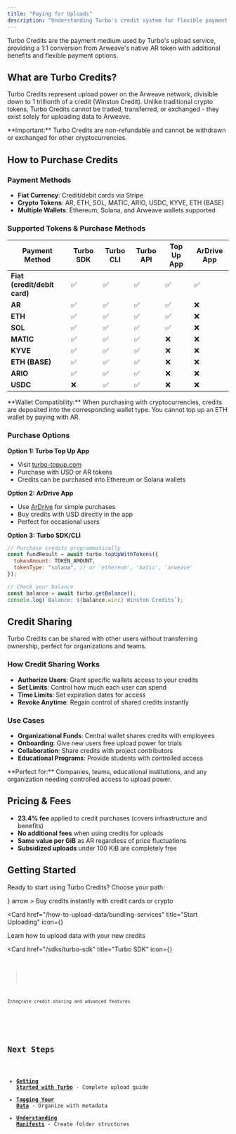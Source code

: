 ```yaml
---
title: "Paying for Uploads"
description: "Understanding Turbo's credit system for flexible payment options and enterprise features"
---
```


Turbo Credits are the payment medium used by Turbo's upload service, providing a 1:1 conversion from Arweave's native AR token with additional benefits and flexible payment options.

## What are Turbo Credits?

Turbo Credits represent upload power on the Arweave network, divisible down to 1 trillionth of a credit (Winston Credit). Unlike traditional crypto tokens, Turbo Credits cannot be traded, transferred, or exchanged - they exist solely for uploading data to Arweave.

<Callout type="warning">
  **Important:** Turbo Credits are non-refundable and cannot be withdrawn or
  exchanged for other cryptocurrencies.
</Callout>

## How to Purchase Credits

### Payment Methods

- **Fiat Currency**: Credit/debit cards via Stripe
- **Crypto Tokens**: AR, ETH, SOL, MATIC, ARIO, USDC, KYVE, ETH (BASE)
- **Multiple Wallets**: Ethereum, Solana, and Arweave wallets supported

### Supported Tokens & Purchase Methods

| Payment Method               | Turbo SDK | Turbo CLI | Turbo API | Top Up App | ArDrive App |
| ---------------------------- | --------- | --------- | --------- | ---------- | ----------- |
| **Fiat (credit/debit card)** | ✅        | ✅        | ✅        | ✅         | ✅          |
| **AR**                       | ✅        | ✅        | ✅        | ✅         | ❌          |
| **ETH**                      | ✅        | ✅        | ✅        | ✅         | ❌          |
| **SOL**                      | ✅        | ✅        | ✅        | ✅         | ❌          |
| **MATIC**                    | ✅        | ✅        | ✅        | ❌         | ❌          |
| **KYVE**                     | ✅        | ✅        | ✅        | ❌         | ❌          |
| **ETH (BASE)**               | ✅        | ✅        | ✅        | ❌         | ❌          |
| **ARIO**                     | ✅        | ✅        | ✅        | ❌         | ❌          |
| **USDC**                     | ❌        | ✅        | ✅        | ❌         | ❌          |

<Callout type="info">
  **Wallet Compatibility:** When purchasing with cryptocurrencies, credits are
  deposited into the corresponding wallet type. You cannot top up an ETH wallet
  by paying with AR.
</Callout>

### Purchase Options

**Option 1: Turbo Top Up App**

- Visit [turbo-topup.com](https://turbo-topup.com)
- Purchase with USD or AR tokens
- Credits can be purchased into Ethereum or Solana wallets

**Option 2: ArDrive App**

- Use [ArDrive](https://app.ardrive.io) for simple purchases
- Buy credits with USD directly in the app
- Perfect for occasional users

**Option 3: Turbo SDK/CLI**

```js
// Purchase credits programmatically
const fundResult = await turbo.topUpWithTokens({
  tokenAmount: TOKEN_AMOUNT,
  tokenType: "solana", // or 'ethereum', 'matic', 'arweave'
});

// Check your balance
const balance = await turbo.getBalance();
console.log(`Balance: ${balance.winc} Winston Credits`);
```

## Credit Sharing

Turbo Credits can be shared with other users without transferring ownership, perfect for organizations and teams.

### How Credit Sharing Works

- **Authorize Users**: Grant specific wallets access to your credits
- **Set Limits**: Control how much each user can spend
- **Time Limits**: Set expiration dates for access
- **Revoke Anytime**: Regain control of shared credits instantly

### Use Cases

- **Organizational Funds**: Central wallet shares credits with employees
- **Onboarding**: Give new users free upload power for trials
- **Collaboration**: Share credits with project contributors
- **Educational Programs**: Provide students with controlled access

<Callout type="info">
  **Perfect for:** Companies, teams, educational institutions, and any
  organization needing controlled access to upload power.
</Callout>

## Pricing & Fees

- **23.4% fee** applied to credit purchases (covers infrastructure and benefits)
- **No additional fees** when using credits for uploads
- **Same value per GiB** as AR regardless of price fluctuations
- **Subsidized uploads** under 100 KiB are completely free

## Getting Started

Ready to start using Turbo Credits? Choose your path:

<Cards>
  <Card 
    href="https://turbo-topup.com" 
    title="Purchase Credits"
    icon={<CreditCard />}
    arrow
  >
    Buy credits instantly with credit cards or crypto
  </Card>

<Card
  href="/how-to-upload-data/bundling-services"
  title="Start Uploading"
  icon={<Upload />}
>
  Learn how to upload data with your new credits
</Card>

  <Card 
    href="/sdks/turbo-sdk" 
    title="Turbo SDK"
    icon={<Code />}
  >
    Integrate credit sharing and advanced features
  </Card>
</Cards>

## Next Steps

- [**Getting Started with Turbo**](/how-to-upload-data/bundling-services) - Complete upload guide
- [**Tagging Your Data**](/how-to-upload-data/tagging) - Organize with metadata
- [**Understanding Manifests**](/how-to-upload-data/manifests) - Create folder structures
